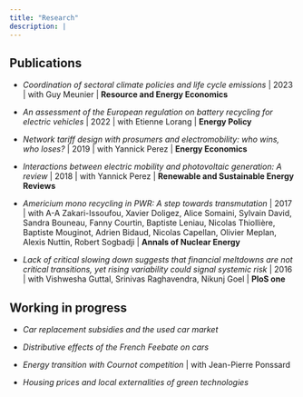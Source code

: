 ```yaml
---
title: "Research"
description: |                                    
---
```


## Publications
* *Coordination of sectoral climate policies and life cycle emissions* | 2023 | with Guy Meunier | **Resource and Energy Economics**

* *An assessment of the European regulation on battery recycling for electric vehicles* | 2022 | with Etienne Lorang | **Energy Policy** 

* *Network tariff design with prosumers and electromobility: who wins, who loses?* | 2019 | with Yannick Perez | **Energy Economics**

* *Interactions between electric mobility and photovoltaic generation: A review* | 2018 | with Yannick Perez | **Renewable and Sustainable Energy Reviews** 

* *Americium mono recycling in PWR:  A step towards transmutation* | 2017 | with A-A Zakari-Issoufou, Xavier Doligez, Alice Somaini, Sylvain David, Sandra Bouneau, Fanny Courtin, Baptiste Leniau, Nicolas Thiollière, Baptiste Mouginot, Adrien Bidaud, Nicolas Capellan, Olivier Meplan, Alexis Nuttin, Robert Sogbadji | **Annals of Nuclear Energy**

* *Lack of critical slowing down suggests that financial meltdowns are not critical transitions, yet rising variability could signal systemic risk* | 2016 | with Vishwesha Guttal, Srinivas Raghavendra, Nikunj Goel  | **PloS one**


## Working in progress



* *Car replacement subsidies and the used car market* 

* *Distributive effects of the French Feebate on cars* 

* *Energy transition with Cournot competition* | with Jean-Pierre Ponssard 

* *Housing prices and local externalities of green technologies*


